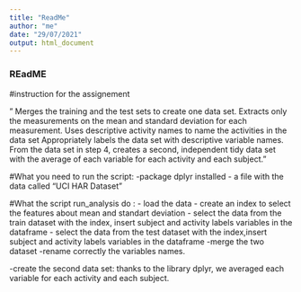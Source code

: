 ---
title: "ReadMe"
author: "me"
date: "29/07/2021"
output: html_document
---

### REadME

#instruction for the assignement
 

   " Merges the training and the test sets to create one data set.
    Extracts only the measurements on the mean and standard deviation for each measurement. 
    Uses descriptive activity names to name the activities in the data set
    Appropriately labels the data set with descriptive variable names. 
    From the data set in step 4, creates a second, independent tidy data set with the average of each variable for each activity and each subject."
    
#What you need to run the script:
-package dplyr installed
- a file with the data called "UCI HAR Dataset"

#What the script run_analysis do :
  - load the data
  - create an index to select the features about mean and standart deviation
  - select the data from the train dataset with the index, insert subject and activity labels variables in the dataframe
  - select the data from the test dataset with the index,insert subject and activity labels variables in the dataframe
  -merge the two dataset
  -rename correctly the variables names. 
  
  -create the second data set: thanks to the library dplyr, we averaged each variable for each activity and each subject.